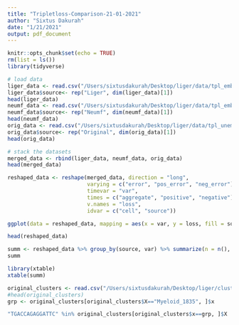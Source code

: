 ```yaml
---
title: "Tripletloss-Comparison-21-01-2021"
author: "Sixtus Dakurah"
date: "1/21/2021"
output: pdf_document
---
```


```r
knitr::opts_chunk$set(echo = TRUE)
rm(list = ls())
library(tidyverse)
```

```r
# load data
liger_data <- read.csv("/Users/sixtusdakurah/Desktop/liger/data/tpl_embedded_liger.csv")
liger_data$source<- rep("Liger", dim(liger_data)[1])
head(liger_data)
neumf_data <- read.csv("/Users/sixtusdakurah/Desktop/liger/data/tpl_embedded.csv")
neumf_data$source<- rep("Neumf", dim(neumf_data)[1])
head(neumf_data)
orig_data <- read.csv("/Users/sixtusdakurah/Desktop/liger/data/tpl_unembedded_merged_embedding.csv")
orig_data$source<- rep("Original", dim(orig_data)[1])
head(orig_data)
```

```r
# stack the datasets
merged_data <- rbind(liger_data, neumf_data, orig_data)
head(merged_data)
```
```r
reshaped_data <- reshape(merged_data, direction = "long", 
                         varying = c("error", "pos_error", "neg_error"), 
                         timevar = "var", 
                         times = c("aggregate", "positive", "negative"),
                         v.names = "loss",
                         idvar = c("cell", "source"))
```

```r
ggplot(data = reshaped_data, mapping = aes(x = var, y = loss, fill = source)) + geom_boxplot(outlier.size = 0)
```

```r
head(reshaped_data)
```

```r
summ <- reshaped_data %>% group_by(source, var) %>% summarize(n = n(), sum = sum(loss), ave = mean(loss), sd = sd(loss))
summ
```

```r
library(xtable)
xtable(summ)
```


```r
original_clusters <- read.csv("/Users/sixtusdakurah/Desktop/liger/clusters.csv") #head(original_clusters)
#head(original_clusters)
grp <- original_clusters[original_clusters$X=="Myeloid_1835", ]$x 

"TGACCAGAGGATTC" %in% original_clusters[original_clusters$x==grp, ]$X
```




